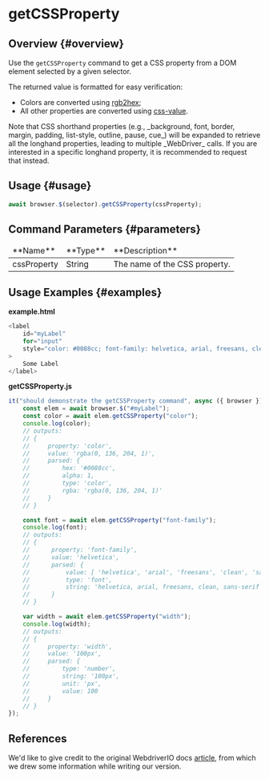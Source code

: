 
# getCSSProperty

## Overview {#overview}

Use the `getCSSProperty` command to get a CSS property from a DOM element selected by a given selector.

The returned value is formatted for easy verification:

-   Colors are converted using [rgb2hex][rgb-to-hex];
-   All other properties are converted using [css-value][css-value].

<Admonition type="warning">
    Note that CSS shorthand properties (e.g., _background, font, border, margin, padding,
    list-style, outline, pause, cue_) will be expanded to retrieve all the longhand properties,
    leading to multiple _WebDriver_ calls. If you are interested in a specific longhand property, it
    is recommended to request that instead.
</Admonition>

## Usage {#usage}

```javascript
await browser.$(selector).getCSSProperty(cssProperty);
```

## Command Parameters {#parameters}

<table>
<thead>
<tr><td>**Name**</td><td>**Type**</td><td>**Description**</td></tr>
</thead>
<tbody>
<tr><td>cssProperty</td><td>String</td><td>The name of the CSS property.</td></tr>

</tbody>
</table>

## Usage Examples {#examples}

**example.html**

```javascript
<label
    id="myLabel"
    for="input"
    style="color: #0088cc; font-family: helvetica, arial, freesans, clean, sans-serif; width: 100px"
>
    Some Label
</label>
```

**getCSSProperty.js**

```javascript
it("should demonstrate the getCSSProperty command", async ({ browser }) => {
    const elem = await browser.$("#myLabel");
    const color = await elem.getCSSProperty("color");
    console.log(color);
    // outputs:
    // {
    //     property: 'color',
    //     value: 'rgba(0, 136, 204, 1)',
    //     parsed: {
    //         hex: '#0088cc',
    //         alpha: 1,
    //         type: 'color',
    //         rgba: 'rgba(0, 136, 204, 1)'
    //     }
    // }

    const font = await elem.getCSSProperty("font-family");
    console.log(font);
    // outputs:
    // {
    //      property: 'font-family',
    //      value: 'helvetica',
    //      parsed: {
    //          value: [ 'helvetica', 'arial', 'freesans', 'clean', 'sans-serif' ],
    //          type: 'font',
    //          string: 'helvetica, arial, freesans, clean, sans-serif'
    //      }
    // }

    var width = await elem.getCSSProperty("width");
    console.log(width);
    // outputs:
    // {
    //     property: 'width',
    //     value: '100px',
    //     parsed: {
    //         type: 'number',
    //         string: '100px',
    //         unit: 'px',
    //         value: 100
    //     }
    // }
});
```

## References

We'd like to give credit to the original WebdriverIO docs [article](https://webdriver.io/docs/api/element/getCSSProperty), from which we drew some information while writing our version.

[rgb-to-hex]: https://github.com/christian-bromann/rgb2hex
[css-value]: https://github.com/reworkcss/css-value
